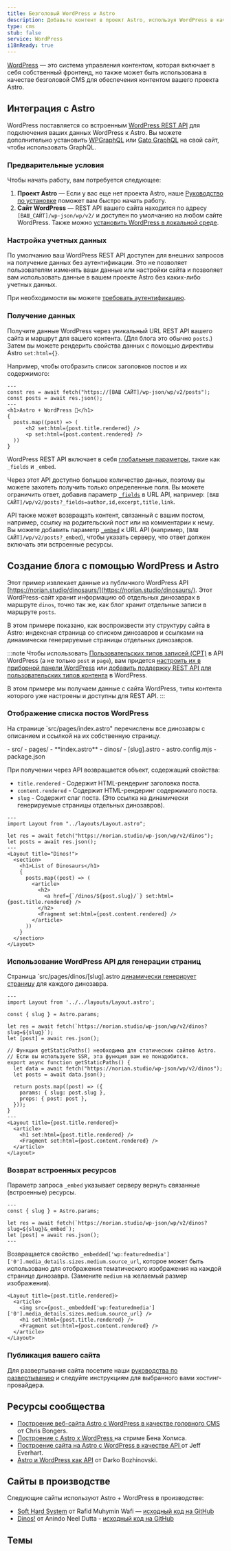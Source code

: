 ```yaml
---
title: Безголовый WordPress и Astro
description: Добавьте контент в проект Astro, используя WordPress в качестве CMS
type: cms
stub: false
service: WordPress
i18nReady: true
---
```


[WordPress](https://wordpress.org/) — это система управления контентом, которая включает в себя собственный фронтенд, но также может быть использована в качестве безголовой CMS для обеспечения контентом вашего проекта Astro.

## Интеграция с Astro

WordPress поставляется со встроенным [WordPress REST API](https://developer.wordpress.org/rest-api/) для подключения ваших данных WordPress к Astro. Вы можете дополнительно установить [WPGraphQL](https://wordpress.org/plugins/wp-graphql/) или [Gato GraphQL](https://wordpress.org/plugins/gatographql/) на свой сайт, чтобы использовать GraphQL.

### Предварительные условия

Чтобы начать работу, вам потребуется следующее:

1. **Проект Astro** — Если у вас еще нет проекта Astro, наше [Руководство по установке](/ru/install/auto/) поможет вам быстро начать работу.
2. **Сайт WordPress** — REST API вашего сайта находится по адресу `[ВАШ_САЙТ]/wp-json/wp/v2/` и доступен по умолчанию на любом сайте WordPress. Также можно [установить WordPress в локальной среде](https://wordpress.org/support/article/installing-wordpress-on-your-own-computer/).

### Настройка учетных данных

По умолчанию ваш WordPress REST API доступен для внешних запросов на получение данных без аутентификации. Это не позволяет пользователям изменять ваши данные или настройки сайта и позволяет вам использовать данные в вашем проекте Astro без каких-либо учетных данных.

При необходимости вы можете [требовать аутентификацию](https://developer.wordpress.org/rest-api/frequently-asked-questions/#require-authentication-for-all-requests).

### Получение данных

Получите данные WordPress через уникальный URL REST API вашего сайта и маршрут для вашего контента. (Для блога это обычно `posts`.) Затем вы можете рендерить свойства данных с помощью директивы Astro `set:html={}`. 

Например, чтобы отобразить список заголовков постов и их содержимого:

```astro title="src/pages/index.astro"
---
const res = await fetch("https://[ВАШ САЙТ]/wp-json/wp/v2/posts");
const posts = await res.json();
---
<h1>Astro + WordPress 🚀</h1>
{
  posts.map((post) => (
      <h2 set:html={post.title.rendered} />
      <p set:html={post.content.rendered} />
  ))
}
```

WordPress REST API включает в себя [глобальные параметры](https://developer.wordpress.org/rest-api/using-the-rest-api/global-parameters/), такие как `_fields` и `_embed`. 

Через этот API доступно большое количество данных, поэтому вы можете захотеть получить только определенные поля. Вы можете ограничить ответ, добавив параметр [`_fields`](https://developer.wordpress.org/rest-api/using-the-rest-api/global-parameters/#_fields) в URL API, например: `[ВАШ САЙТ]/wp/v2/posts?_fields=author,id,excerpt,title,link`. 

API также может возвращать контент, связанный с вашим постом, например, ссылку на родительский пост или на комментарии к нему. Вы можете добавить параметр [`_embed`](https://developer.wordpress.org/rest-api/using-the-rest-api/global-parameters/#_embed) к URL API (например, `[ВАШ САЙТ]/wp/v2/posts?_embed`), чтобы указать серверу, что ответ должен включать эти встроенные ресурсы.

## Создание блога с помощью WordPress и Astro

Этот пример извлекает данные из публичного WordPress API [https://norian.studio/dinosaurs/](https://norian.studio/dinosaurs/). Этот WordPress-сайт хранит информацию об отдельных динозаврах в маршруте `dinos`, точно так же, как блог хранит отдельные записи в маршруте `posts`.

В этом примере показано, как воспроизвести эту структуру сайта в Astro: индексная страница со списком динозавров и ссылками на динамически генерируемые страницы отдельных динозавров.

:::note
Чтобы использовать [Пользовательских типов записей (CPT)](https://learn.wordpress.org/lesson-plan/custom-post-types/) в API WordPress (а не только `post` и `page`), вам придется [настроить их в приборной панели WordPress](https://stackoverflow.com/questions/48536646/how-can-i-get-data-from-custom-post-type-using-wp-rest-api) или [добавить поддержку REST API для пользовательских типов контента](https://developer.wordpress.org/rest-api/extending-the-rest-api/adding-rest-api-support-for-custom-content-types/) в WordPress.

В этом примере мы получаем данные с сайта WordPress, типы контента которого уже настроены и доступны для REST API.
:::

### Отображение списка постов WordPress

На странице `src/pages/index.astro" перечислены все динозавры с описанием и ссылкой на их собственную страницу.

<FileTree title="Project Structure">
- src/
  - pages/
    - **index.astro**
    - dinos/
      - [slug].astro
- astro.config.mjs
- package.json
</FileTree>

При получении через API возвращается объект, содержащий свойства:

- `title.rendered` - Содержит HTML-рендеринг заголовка поста.
- `content.rendered` - Содержит HTML-рендеринг содержимого поста.
- `slug` - Содержит слаг поста. (Это ссылка на динамически генерируемые страницы отдельных динозавров).

```astro title="/src/pages/index.astro"
---
import Layout from "../layouts/Layout.astro";

let res = await fetch("https://norian.studio/wp-json/wp/v2/dinos");
let posts = await res.json();
---
<Layout title="Dinos!">
  <section>
    <h1>List of Dinosaurs</h1>
    {
      posts.map((post) => (
        <article>
          <h2>
            <a href={`/dinos/${post.slug}/`} set:html={post.title.rendered} />
          </h2>
          <Fragment set:html={post.content.rendered} />
        </article>
      ))
    }
  </section>
</Layout>
```

### Использование WordPress API для генерации страниц

Страница `src/pages/dinos/[slug].astro [динамически генерирует страницу](/ru/guides/routing/#динамические-маршруты) для каждого динозавра.


```astro title="/src/pages/dinos/[slug].astro"
---
import Layout from '../../layouts/Layout.astro';

const { slug } = Astro.params;

let res = await fetch(`https://norian.studio/wp-json/wp/v2/dinos?slug=${slug}`);
let [post] = await res.json();

// Функция getStaticPaths() необходима для статических сайтов Astro.
// Если вы используете SSR, эта функция вам не понадобится.
export async function getStaticPaths() {
  let data = await fetch("https://norian.studio/wp-json/wp/v2/dinos");
  let posts = await data.json();

  return posts.map((post) => ({
    params: { slug: post.slug },
    props: { post: post },
  }));
}
---
<Layout title={post.title.rendered}>
  <article>
    <h1 set:html={post.title.rendered} />
    <Fragment set:html={post.content.rendered} />
  </article>
</Layout>
```

### Возврат встроенных ресурсов

Параметр запроса `_embed` указывает серверу вернуть связанные (встроенные) ресурсы.

```astro title="src/pages/dinos/[slug].astro" /&_embed/
---
const { slug } = Astro.params;

let res = await fetch(`https://norian.studio/wp-json/wp/v2/dinos?slug=${slug}&_embed`);
let [post] = await res.json();
---
```

Возвращается свойство `_embedded['wp:featuredmedia']['0'].media_details.sizes.medium.source_url`, которое может быть использовано для отображения тематического изображения на каждой странице динозавра. (Замените `medium` на желаемый размер изображения).

```astro title="/src/pages/dinos/[slug].astro" {3}
<Layout title={post.title.rendered}>
  <article>
    <img src={post._embedded['wp:featuredmedia']['0'].media_details.sizes.medium.source_url} />
    <h1 set:html={post.title.rendered} />
    <Fragment set:html={post.content.rendered} />
  </article>
</Layout>
```

### Публикация вашего сайта

Для развертывания сайта посетите наши [руководства по развертыванию](/ru/guides/deploy/) и следуйте инструкциям для выбранного вами хостинг-провайдера.

## Ресурсы сообщества 

- [Построение веб-сайта Astro с WordPress в качестве головного CMS](https://blog.openreplay.com/building-an-astro-website-with-wordpress-as-a-headless-cms/) от Chris Bongers.
- [Построение с Astro x WordPress ](https://www.youtube.com/watch?v=Jstqgklvfnc) на стриме Бена Холмса.
- [Построение сайта на Astro с WordPress в качестве API ](https://developers.wpengine.com/blog/building-a-headless-wordpress-site-with-astro) от Jeff Everhart.
- [Astro и WordPress как API](https://darko.io/posts/wp-as-an-api/) от Darko Bozhinovski.

## Сайты в производстве

Следующие сайты используют Astro + WordPress в производстве:

- [Soft Hard System](https://softhardsystem.com/) от Rafid Muhymin Wafi — [исходный код на GitHub](https://github.com/RafidMuhymin/softhardsystem)
- [Dinos!](https://wc-dinos.netlify.app/) от Anindo Neel Dutta - [исходный код на GitHub](https://github.com/leen-neel/astro-wordpress)

## Темы

<Grid>
  <Card title="Astro WordPress Starter" href="https://astro.build/themes/details/astro-wordpress-starter/" thumbnail="astro-wordpress-starter.png"/>
</Grid>